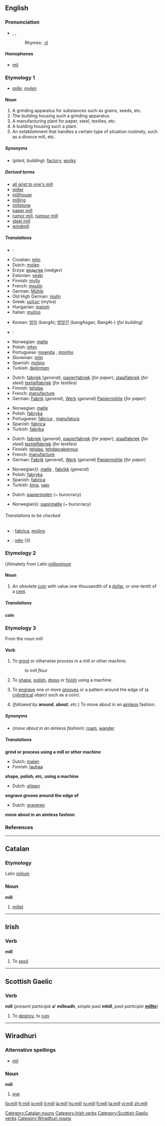 ==English==

===Pronunciation===
*{{AHD|mĭl}}, {{IPA|/mɪl/}}, {{SAMPA|/mIl/}}
*:Rhymes: [[Rhymes:English:-ɪl|-ɪl]]

====Homophones====
*[[mil]]

===Etymology 1===
* {{ME.}} ''[[mille]]'', {{OE.}} ''[[mylen]]''

====Noun====
{{en-noun}}

# A grinding apparatus for substances such as grains, seeds, etc.
# The building housing such a grinding apparatus.
# A manufacturing plant for paper, steel, textiles, etc.
# A building housing such a plant.
# An establishment that handles a certain type of situation routinely, such as a divorce mill, etc.

=====Synonyms=====
*(''plant, building''): [[factory]], [[works]]

=====Derived terms=====
*[[all grist to one's mill]]
*[[miller]]
*[[millhouse]]
*[[milling]]
*[[millstone]]
*[[paper mill]]
*[[rumor mill]], [[rumour mill]]
*[[steel mill]]
*[[windmill]]

=====Translations=====
{{trans-top|grinding apparatus or the building housing it}}
*{{ar}}: {{ARchar|[[مطحنة]]}}
*Croatian: [[mlin]] {{m}}
*Dutch: [[molen]] {{m}}
*Erzya: [[ведьгев]] (vedgev)
*Estonian: [[veski]]
*Finnish: [[mylly]]
*French: [[moulin]] {{m}}
*German: [[Mühle]] {{f}}
*Old High German: [[mulin]] {{f}}
*Greek: [[μύλος]] (mylos) 
*Hungarian: [[malom]]
*Italian: [[mulino]] {{m}}
{{trans-mid}}
*Korean: [[방아]] (bangA); [[방앗간]] (bangAsgan, BangAt-) (''for building'')
*{{ku}}: {{KUchar|[[ئاش]]}}
*Norwegian: [[mølle]] {{m}}
*Polish: [[młyn]] {{m}}
*Portuguese: [[moenda]] {{f}}, [[moinho]] {{m}}
*Slovenian: [[mlin]] {{m}}
*Spanish: [[molino]] {{m}}
*Turkish: [[değirmen]]
{{trans-bottom}}

{{trans-top|manufacturing plant}}
*Dutch: [[fabriek]] {{f}} (''general''), [[papierfabriek]] {{f}} (''for paper''), [[staalfabriek]] (''for steel'') [[textielfabriek]] (''for textiles'')
*Finnish: [[tehdas]]
*French: [[manufacture]] {{f}}
*German: [[Fabrik]] {{f}} (''general''), [[Werk]] {{n}} (''general'') [[Papiermühle]] {{f}} (''for paper'')
{{trans-mid}}
*Norwegian: [[mølle]] {{m}}
*Polish: [[fabryka]] {{f}}
*Portuguese: [[fábrica]] {{f}}, [[manufatura]] {{f}}
*Spanish: [[fabrica]] {{f}}
*Turkish: [[fabrika]]
{{trans-bottom}}

{{trans-top|building}}
*Dutch: [[fabriek]] {{f}} (''general''), [[papierfabriek]] {{f}} (''for paper''), [[staalfabriek]] (''for steel'') [[textielfabriek]] (''for textiles'')
*Finnish: [[tehdas]], [[tehdasrakennus]]
*French: [[manufacture]] {{f}}
*German: [[Fabrik]] {{f}} (''general''), [[Werk]] {{n}} (''general'') [[Papiermühle]] {{f}} (''for paper'')
{{trans-mid}}
*Norwegian}}: [[mølle]] {{m}}, [[fabrikk]] {{m}} (''general'')
*Polish: [[fabryka]] {{f}}
*Spanish: [[fabrica]] {{f}}
*Turkish: [[bina]], [[yapı]]
{{trans-bottom}}

{{trans-top|establishment that handles a certain type of situation routinely}}
*Dutch: [[papiermolen]] (~ burocracy)
{{trans-mid}}
*Norwegian}}: [[papirmølle]] {{m}}(~ burocracy)
{{trans-bottom}}

======Translations to be checked======
{{checktrans}}

*{{ttbc|Interlingua}}: [[fabrica]], [[molino]]
*{{ttbc|Kashubian}}: [[młin]] {{m}} (3)

===Etymology 2===
Ultimately from Latin ''[[millesimum]]''

====Noun====
{{en-noun}}

# An obsolete [[coin]] with value one-thousandth of a [[dollar]], or one-tenth of a [[cent]].

=====Translations=====
'''coin'''
{{top}}
{{mid}}
{{bottom}}

===Etymology 3===
From the noun ''mill''

====Verb====
{{en-verb}}

# {{transitive}} To [[grind]] or otherwise process in a mill or other machine.
#: ''to mill flour''
# {{transitive}} To [[shape]], [[polish]], [[dress]] or [[finish]] using a machine.
# {{transitive}} To [[engrave]] one or more [[groove]]s or a pattern around the edge of (a [[cylindrical]] object such as a coin).
# {{intransitive}} (''followed by'' '''around''', '''about''', ''etc.'') To move about in an [[aimless]] fashion.

=====Synonyms=====
*(''move about in an aimless fashion''): [[roam]], [[wander]]

=====Translations=====
'''grind or process using a mill or other machine'''
{{top}}
*Dutch: [[malen]]
*Finnish: [[jauhaa]]
{{mid}}
{{bottom}}

'''shape, polish, etc, using a machine'''
{{top}}
*Dutch: [[slijpen]]
{{mid}}
{{bottom}}

'''engrave groove around the edge of'''
{{top}}
*Dutch: [[graveren]]
{{mid}}
{{bottom}}

'''move about in an aimless fashion'''
{{top}}
{{mid}}
{{bottom}}

===References===
{{R:Century 1911}}
{{R:Webster 1913}}

----

==Catalan==

===Etymology===
Latin [[milium]]

===Noun===
'''mill'''

# [[millet]]

[[Category:Catalan nouns]]

----

==Irish==

===Verb===
'''mill'''

# To [[spoil]]

[[Category:Irish verbs]]

----

==Scottish Gaelic==

===Verb===
'''mill''' (''present participle'' '''a' milleadh''', ''simple past'' '''mhill''', ''past participle'' '''[[millte]]''')

# To [[destroy]], to [[ruin]].

[[Category:Scottish Gaelic verbs]]
----

==Wiradhuri==

===Alternative spellings===
*[[mil]]

===Noun===
'''mill'''

# [[eye]]

[[Category:Wiradhuri nouns]]

[[fa:mill]]
[[fr:mill]]
[[io:mill]]
[[it:mill]]
[[la:mill]]
[[hu:mill]]
[[ru:mill]]
[[fi:mill]]
[[ta:mill]]
[[vi:mill]]
[[zh:mill]]
